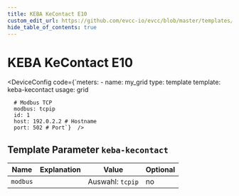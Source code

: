 ```yaml
---
title: KEBA KeContact E10
custom_edit_url: https://github.com/evcc-io/evcc/blob/master/templates/definition/meter/keba-kecontact.yaml
hide_table_of_contents: true
---
```



# KEBA KeContact E10

<DeviceFeatures features="" />

<DeviceConfig code={`meters:
    - name: my_grid
      type: template
      template: keba-kecontact
      usage: grid
      
      # Modbus TCP
      modbus: tcpip
      id: 1
      host: 192.0.2.2 # Hostname
      port: 502 # Port`}  />

## Template Parameter `keba-kecontact`

| Name | Explanation | Value | Optional |
|-----------|-------------|-------|----------|
| `modbus` |  | Auswahl: `tcpip` | no |

